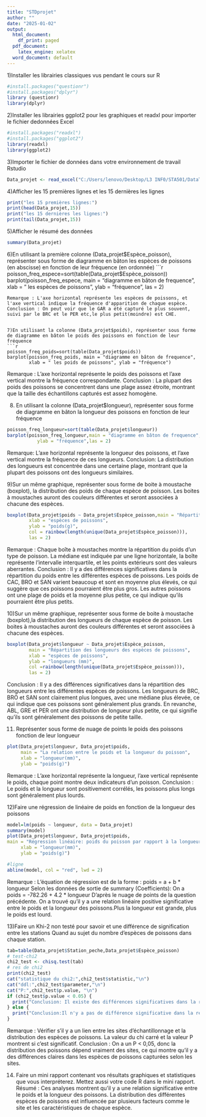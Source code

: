---
title: "STDprojet"
author: ""
date: "2025-01-02"
output:
  html_document:
    df_print: paged
  pdf_document:
    latex_engine: xelatex
  word_document: default
---
1)Installer les librairies classiques vus pendant le cours sur R
```{r}
#install.packages("questionr")
#install.packages("dplyr")
library (questionr)
library(dplyr)
```
2)Installer les librairies ggplot2 pour les graphiques et readxl pour importer le fichier dedonnées Excel
```{r}
#install.packages("readxl")
#install.packages("ggplot2")
library(readxl)
library(ggplot2)
```
3)Importer le fichier de données dans votre environnement de travail Rstudio
```{r}
Data_projet <- read_excel("C:/Users/lenovo/Desktop/L3 INF0/STA501/DataTest.xlsx")
```
4)Afficher les 15 premières lignes et les 15 dernières les lignes
```{r}
print("les 15 premières lignes:")
print(head(Data_projet,15))
print("les 15 dernières les lignes:")
print(tail(Data_projet,15))
```
5)Afficher le résumé des données
```{r}
summary(Data_projet)
```
6)En utilisant la première colonne (Data_projet$Espèce_poisson), représenter sous forme de diagramme en bâton les espèces de poissons (en abscisse) en fonction de leur fréquence (en ordonnée)
```{r}
poisson_freq_espece=sort(table(Data_projet$Espèce_poisson))
barplot(poisson_freq_espece, main = "diagramme en bâton de frequence",
        xlab = " les espèces de poissons",
        ylab = "fréquence", las = 2)
```
Remarque : L'axe horizontal représente les espèces de poissons, et l'axe vertical indique la fréquence d'apparition de chaque espèce.
Conclusion : On peut voir que le GAR a été capturé le plus souvent, suivi par le BRC et le PER etc,le plus petit(moindre) est CHE.


7)En utilisant la colonne (Data_projet$poids), représenter sous forme de diagramme en bâton le poids des poissons en fonction de leur fréquence
```{r}
poisson_freq_poids=sort(table(Data_projet$poids))
barplot(poisson_freq_poids, main = "diagramme en bâton de frequence",
        xlab = " les poids de poissons", ylab = "fréquence")
```
Remarque : L'axe horizontal représente le poids des poissons et l'axe vertical montre la fréquence correspondante. 
Conclusion : La plupart des poids des poissons se concentrent dans une plage assez étroite, montrant que la taille des échantillons capturés est assez homogène.

8) En utilisant la colonne (Data_projet$longueur), représenter sous forme de diagramme en bâton la longueur des poissons en fonction de leur fréquence
```{r}
poisson_freq_longueur=sort(table(Data_projet$longueur))
barplot(poisson_freq_longueur,main = "diagramme en bâton de frequence",xlab = " longueur de poissons", 
           ylab = "fréquence",las = 2)
```
Remarque: L'axe horizontal représente la longueur des poissons, et l'axe vertical montre la fréquence de ces longueurs. 
Conclusion: La distribution des longueurs est concentrée dans une certaine plage, montrant que la plupart des poissons ont des longueurs similaires.

9)Sur un même graphique, représenter sous forme de boite à moustache (boxplot), la distribution des poids de chaque espèce de poisson. Les boites à moustaches auront des couleurs différentes et seront associées à chacune des espèces.
```{r}
boxplot(Data_projet$poids ~ Data_projet$Espèce_poisson,main = "Répartition du poids des espèces de poissons",
        xlab = "espèces de poissons",
        ylab = "poids(g)",
        col = rainbow(length(unique(Data_projet$Espèce_poisson))),
        las = 2)
```
Remarque : Chaque boîte à moustaches montre la répartition du poids d'un type de poisson. La médiane est indiquée par une ligne horizontale, la boîte représente l'intervalle interquartile, et les points extérieurs sont des valeurs aberrantes.
Conclusion : Il y a des différences significatives dans la répartition du poids entre les différentes espèces de poissons. 
Les poids de CAC, BRO et SAN varient beaucoup et sont en moyenne plus élevés, ce qui suggère que ces poissons pourraient être plus gros. Les autres poissons ont une plage de poids et la moyenne plus petite, ce qui indique qu'ils pourraient être plus petits.

10)Sur un même graphique, représenter sous forme de boite à moustache (boxplot),la distribution des longueurs de chaque espèce de poisson. Les boites à moustaches auront des couleurs différentes et seront associées à chacune des espèces. 
```{r}
boxplot(Data_projet$longueur ~ Data_projet$Espèce_poisson,
        main = "Répartition des longueurs des espèces de poissons",
        xlab = "espèces de poissons",
        ylab = "longueurs (mm)",
        col =rainbow(length(unique(Data_projet$Espèce_poisson))),
        las = 2)
```
Conclusion : Il y a des différences significatives dans la répartition des longueurs entre les différentes espèces de poissons.
Les longueurs de BRC, BRO et SAN sont clairement plus longues, avec une médiane plus élevée, ce qui indique que ces poissons sont généralement plus grands. En revanche, ABL, GRE et PER ont une distribution de longueur plus petite, ce qui signifie qu'ils sont généralement des poissons de petite taille.

11) Représenter sous forme de nuage de points le poids des poissons fonction de leur longueur
```{r}
plot(Data_projet$longueur, Data_projet$poids,
     main = "La relation entre le poids et la longueur du poisson",
     xlab = "longueur(mm)",
     ylab = "poids(g)")
```
Remarque : L'axe horizontal représente la longueur, l'axe vertical représente le poids, chaque point montre deux indicateurs d'un poisson.
Conclusion : Le poids et la longueur sont positivement corrélés, les poissons plus longs sont généralement plus lourds.

12)Faire une régression de linéaire de poids en fonction de la longueur des poissons 
```{r}
model=lm(poids ~ longueur, data = Data_projet)
summary(model)
plot(Data_projet$longueur, Data_projet$poids,
main = "Régression linéaire: poids du poisson par rapport à la longueur",
     xlab = "longueur(mm)",
     ylab = "poids(g)")

#ligne
abline(model, col = "red", lwd = 2)
```
Remarque : L'équation de régression est de la forme : poids = a + b * longueur Selon les données de sortie de summary (Coefficients):
On a poids = -782.26 + 4.2 * longueur
D'après le nuage de points de la question précédente.
On a trouvé qu'il y a une relation linéaire positive significative entre le poids et la longueur des poissons.Plus la longueur est grande, plus le poids est lourd.

13)Faire un Khi-2 non testé pour savoir et une différence de signification entre les stations Quand au sujet du nombre d’espèces de poissons dans chaque station.
```{r}
tab=table(Data_projet$Station_peche,Data_projet$Espèce_poisson)
# test-chi2
chi2_test <- chisq.test(tab)
# res de chi2
print(chi2_test)
cat("statistique du chi2:",chi2_test$statistic,"\n")
cat("ddl:",chi2_test$parameter,"\n")
cat("P:",chi2_test$p.value, "\n")
if (chi2_test$p.value < 0.05) {
  print("Conclusion: Il existe des différences significatives dans la répartition des espèces de poissons selon les sites.\n")
} else {
  print("Conclusion:Il n'y a pas de différence significative dans la répartition des espèces de poissons selon les sites.\n")
}
```
Remarque : Vérifier s'il y a un lien entre les sites d'échantillonnage et la distribution des espèces de poissons. La valeur du chi carré et la valeur P montrent si c'est significatif. 
Conclusion : On a un P < 0,05, donc la distribution des poissons dépend vraiment des sites, ce qui montre qu'il y a des différences claires dans les espèces de poissons capturées selon les sites.

14) Faire un mini rapport contenant vos résultats graphiques et statistiques que vous interpréterez. Mettez aussi votre code R dans le mini rapport. 
Résumé : Ces analyses montrent qu'il y a une relation significative entre le poids et la longueur des poissons. La distribution des différentes espèces de poissons est influencée par plusieurs facteurs comme le site et les caractéristiques de chaque espèce.

